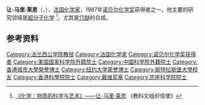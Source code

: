 {{noteTA
|T=zh-hans:让-马里·莱恩; zh-hant:尚-馬里·萊恩;
|1=zh-hans:让-马里; zh-hant:尚-馬里;
}}
{{Infobox Scientist
|name              = 让-马里·莱恩{{Nobel icon}}<br />Jean-Marie Lehn
|image             = Jean-Marie Lehn.jpg
|image_size        = 180px
|caption           = 2008年[[德累斯顿工业大学|德累斯顿工业大学]]
|birth_date        = {{birth date and age|1939|09|30|df=y}}
|birth_place       = {{FRA}}[[罗塞姆|罗塞姆]]（Rosheim）
|nationality       = {{FRA}}
|field             = [[超分子化学|超分子化学]]
|work_places       = 
|alma_mater        = 
|doctoral_advisor  = 
|doctoral_students = 
|known_for         = [[穴醚|穴醚]]
|prizes            = 1987年[[诺贝尔化学奖|诺贝尔化学奖]]
}}

'''让-马里·莱恩'''（{{lang-fr|Jean-Marie Lehn}}，{{bd|1939年|9月30日}}），[[法国|法国]][[化学家|化学家]]，1987年[[诺贝尔化学奖|诺贝尔化学奖]]获得者之一。他主要的研究领域是[[超分子化学|超分子化学]] <ref>[http://unesdoc.unesco.org/images/0019/001906/190645c.pdf#page=7 《化学：物质的科学与艺术》——让-马里·莱恩] {{Wayback|url=http://unesdoc.unesco.org/images/0019/001906/190645c.pdf#page=7 |date=20110612111829 }} 《教科文组织信使》</ref>，尤其是[[穴醚|穴醚]]的合成。

== 参考资料 ==
{{reflist}}

{{诺贝尔化学奖获得者 (1976年－2000年)}}
{{戴维奖章获得者}}
{{中国科学院全体健在院士}}
{{中国科学院外籍院士}}
{{Authority control}}
{{DEFAULTSORT:Lehn, Jean-Marie}}
[[Category:法兰西公学院教授|Category:法兰西公学院教授]]
[[Category:法国化学家|Category:法国化学家]]
[[Category:诺贝尔化学奖获得者|Category:诺贝尔化学奖获得者]]
[[Category:美国国家科学院外籍院士|Category:美国国家科学院外籍院士]]
[[Category:中国科学院外籍院士|Category:中国科学院外籍院士]]
[[Category:香港城市大學榮譽博士|Category:香港城市大學榮譽博士]]
[[Category:纽约大学荣誉博士|Category:纽约大学荣誉博士]]
[[Category:斯特拉斯堡大學校友|Category:斯特拉斯堡大學校友]]
[[Category:香港科學院院士|Category:香港科學院院士]]
[[Category:戴维奖章|Category:戴维奖章]]
[[Category:宗座科学院院士|Category:宗座科学院院士]]
{{france-bio-stub}}